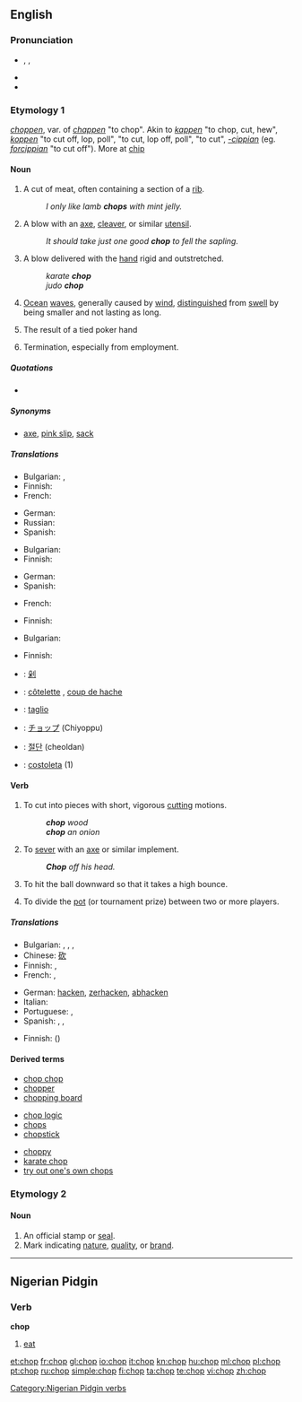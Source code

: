 {{also|chóp|chộp}}
{{wikipedia|dab=chop}}
==English==

===Pronunciation===
* {{enPR|chŏp}}, {{IPA|/ʧɒp/}}, {{SAMPA|/tSQp/}}
* {{audio|en-us-chop.ogg|Audio (US)}}
* {{rhymes|ɒp}}

===Etymology 1===
{{etyl|enm}} ''[[choppen#Middle English|choppen]]'', var. of ''[[chappen#Middle English|chappen]]'' "to chop". Akin to {{etyl|nl|-}} ''[[kappen#Dutch|kappen]]'' "to chop, cut, hew", {{etyl|gml|-}} ''[[koppen#Middle Low German|koppen]]'' "to cut off, lop, poll", {{etyl|da|-}} ''{{l|da|kappe}}'' "to cut, lop off, poll", {{etyl|sv|-}} ''{{l|sv|kapa}}'' "to cut", {{etyl|ang|-}} ''[[cippian#Old English|-cippian]]'' (eg. ''[[forcippian#Old English|forcippian]]'' "to cut off"). More at [[chip]]

====Noun====
{{en-noun}}

# A cut of meat, often containing a section of a [[rib]].
#: ''I only like lamb '''''chops''''' with mint jelly.''
# A blow with an [[axe]], [[cleaver]], or similar [[utensil]].
#: ''It should take just one good '''''chop''''' to fell the sapling.''
# {{martial arts}} A blow delivered with the [[hand]] rigid and outstretched.
#: ''karate '''chop'''''
#: ''judo '''chop'''''
# [[ocean|Ocean]] [[wave]]s, generally caused by [[wind]], [[distinguished]] from [[swell]] by being smaller and not lasting as long.
# {{poker}} The result of a tied poker hand
# {{informal|with "the"}} Termination, especially from employment.

=====Quotations=====
* {{seeCites}}

=====Synonyms=====
* {{sense|dismissal, especially from employment (informal)}} [[axe]], [[pink slip]], [[sack]]

=====Translations=====
{{trans-top|cut of meat}}
* Bulgarian: {{t|bg|пържола|f}},  {{t|bg|котлет|m}}
* Finnish: {{t+|fi|kyljys}}
* French: {{t+|fr|côtelette}}
{{trans-mid}}
* German: {{t-|de|Kotelett|n}}
* Russian: {{t|ru|отбивная}}
* Spanish: {{t+|es|chuleta|f}}
{{trans-bottom}}

{{trans-top|blow with an axe or similar utensil}}
* Bulgarian: {{t|bg|сечащ удар}}
* Finnish: {{t+|fi|isku}}
{{trans-mid}}
* German: {{t+|de|Hieb|m}}
* Spanish: {{t-|es|tajada|f}}
{{trans-bottom}}

{{trans-top|martial arts: type of blow}}
* French: {{t|fr|atemi|m}}
{{trans-mid}}
{{trans-bottom}}

{{trans-top|ocean waves}}
* Finnish: {{t+|fi|aallokko}}
{{trans-mid}}
{{trans-bottom}}

{{trans-top|poker: result of a tied poker hand}}
{{trans-mid}}
{{trans-bottom}}

{{trans-top|dismissal, especially from employment}}
* Bulgarian: {{t|bg|уволнение|n}}
{{trans-mid}}
* Finnish: {{t+|fi|potkut|p}}
{{trans-bottom}}

{{checktrans-top}}
* {{ttbc|zh}}: [[剁]]
* {{ttbc|fr}}: [[côtelette]] {{f}}, [[coup de hache]] {{m}}
{{trans-mid}}
* {{ttbc|it}}: [[taglio]] {{m}}
* {{ttbc|ja}}: [[チョップ]] (Chiyoppu)
* {{ttbc|ko}}: [[절단]] (cheoldan)
* {{ttbc|pt}}: [[costoleta]] {{f}} (1)
{{trans-bottom}}

====Verb====
{{en-verb|chops|chopping|chopped|chopped}}

# {{transitive}} To cut into pieces with short, vigorous [[cutting]] motions.
#: '''''chop''' wood''
#: '''''chop''' an onion''
# {{transitive}} To [[sever]] with an [[axe]] or similar implement.
#: '''''Chop''' off his head.''
# {{context|transitive|baseball}} To hit the ball downward so that it takes a high bounce.
# {{poker}} To divide the [[pot]] (or tournament prize) between two or more players.

=====Translations=====
{{trans-top|to cut into pieces}}
* Bulgarian: {{t+|bg|накълцвам}}, {{t+|bg|цепя}}, {{t+|bg|сека}}, {{t+|bg|отсичам}}
* Chinese: [[砍]]
* Finnish: {{t+|fi|hakata}}, {{t-|fi|pilkkoa}}
* French: {{t+|fr|hacher}}, {{t+|fr|découper}}
{{trans-mid}}
* German: [[hacken]], [[zerhacken]], [[abhacken]]
* Italian: {{t+|it|tagliare}}
* Portuguese: {{t+|pt|picar}}, {{t-|pt|decepar}}
* Spanish: {{t+|es|cortar}}, {{t+|es|picar}}, {{t-|es|tajar}}
{{trans-bottom}}

{{trans-top|to sever with an axe or similar}}
* Finnish: {{t+|fi|hakata}} ({{t-|fi|irti}})
{{trans-mid}}
{{trans-bottom}}

{{trans-top|baseball: to hit the ball downward}}
{{trans-mid}}
{{trans-bottom}}

{{trans-top|poker: to divide the pot}}
{{trans-mid}}
{{trans-bottom}}

====Derived terms====
{{rel-top3|Terms derived from the noun or verb ''chop''}}
* [[chop chop]]
* [[chopper]]
* [[chopping board]]
{{rel-mid3}}
* [[chop logic]]
* [[chops]]
* [[chopstick]]
{{rel-mid3}}
* [[choppy]]
* [[karate chop]]
* [[try out one's own chops]]
{{rel-bottom}}

===Etymology 2===
{{etyl|hi}} {{term|छाप|tr=ćhāp||stamp|lang=hi}}

====Noun====
{{en-noun}}

# An official stamp or [[seal]].
# Mark indicating [[nature]], [[quality]], or [[brand]].

----

==Nigerian Pidgin==
{{rfe|lang=pcm}}

===Verb===
'''chop'''

# [[eat]]

[[Category:Nigerian Pidgin verbs]]

[[et:chop]]
[[fr:chop]]
[[gl:chop]]
[[io:chop]]
[[it:chop]]
[[kn:chop]]
[[hu:chop]]
[[ml:chop]]
[[pl:chop]]
[[pt:chop]]
[[ru:chop]]
[[simple:chop]]
[[fi:chop]]
[[ta:chop]]
[[te:chop]]
[[vi:chop]]
[[zh:chop]]